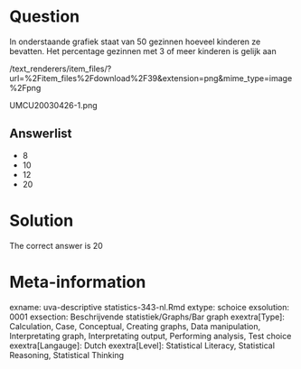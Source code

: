 Question
========

In onderstaande grafiek staat van 50 gezinnen hoeveel kinderen ze bevatten. Het percentage gezinnen met 3 of meer kinderen is gelijk aan 

 /text_renderers/item_files/?url=%2Fitem_files%2Fdownload%2F39&extension=png&mime_type=image%2Fpng 

 UMCU20030426-1.png 

Answerlist
----------
* 8
* 10
* 12
* 20

Solution
========

The correct answer is  20 

Meta-information
================
exname: uva-descriptive statistics-343-nl.Rmd 
extype: schoice 
exsolution: 0001 
exsection: Beschrijvende statistiek/Graphs/Bar graph
exextra[Type]: Calculation, Case, Conceptual, Creating graphs, Data manipulation, Interpretating graph, Interpretating output, Performing analysis, Test choice 
exextra[Langauge]: Dutch 
exextra[Level]: Statistical Literacy, Statistical Reasoning, Statistical Thinking 
